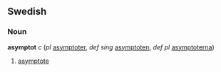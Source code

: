 ==Swedish==
===Noun===
'''asymptot''' ''c'' (''pl'' [[asymptoter]], ''def sing'' [[asymptoten]], ''def pl'' [[asymptoterna]])

#[[asymptote]]